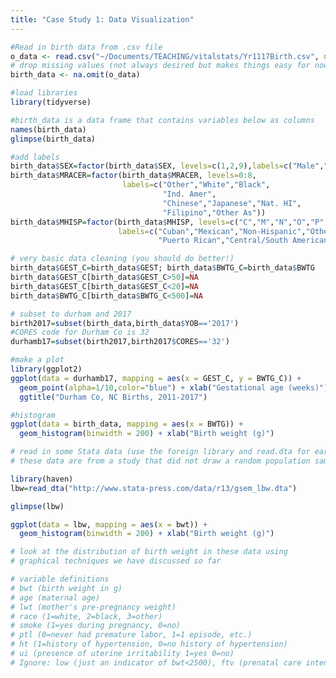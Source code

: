 ```yaml
---
title: "Case Study 1: Data Visualization"
---
```

  
  
```r
#Read in birth data from .csv file
o_data <- read.csv("~/Documents/TEACHING/vitalstats/Yr1117Birth.csv", na.strings=c("99", "9999"))
# drop missing values (not always desired but makes things easy for now)
birth_data <- na.omit(o_data)

#load libraries
library(tidyverse)

#birth_data is a data frame that contains variables below as columns
names(birth_data)
glimpse(birth_data)

#add labels
birth_data$SEX=factor(birth_data$SEX, levels=c(1,2,9),labels=c("Male","Female","Unspecified"))
birth_data$MRACER=factor(birth_data$MRACER, levels=0:8, 
                         labels=c("Other","White","Black",
                                  "Ind. Amer",
                                  "Chinese","Japanese","Nat. HI",
                                  "Filipino","Other As"))
birth_data$MHISP=factor(birth_data$MHISP, levels=c("C","M","N","O","P","S","U"), 
                        labels=c("Cuban","Mexican","Non-Hispanic","Other Hispanic",
                                 "Puerto Rican","Central/South American","Unknown"))

# very basic data cleaning (you should do better!)
birth_data$GEST_C=birth_data$GEST; birth_data$BWTG_C=birth_data$BWTG
birth_data$GEST_C[birth_data$GEST_C>50]=NA
birth_data$GEST_C[birth_data$GEST_C<20]=NA
birth_data$BWTG_C[birth_data$BWTG_C<500]=NA

# subset to durham and 2017
birth2017=subset(birth_data,birth_data$YOB=='2017')
#CORES code for Durham Co is 32
durhamb17=subset(birth2017,birth2017$CORES=='32')

#make a plot
library(ggplot2)
ggplot(data = durhamb17, mapping = aes(x = GEST_C, y = BWTG_C)) +
  geom_point(alpha=1/10,color="blue") + xlab("Gestational age (weeks)") + ylab("Birth weight (g)") + 
  ggtitle("Durham Co, NC Births, 2011-2017")

#histogram
ggplot(data = birth_data, mapping = aes(x = BWTG)) +
  geom_histogram(binwidth = 200) + xlab("Birth weight (g)") 

# read in some Stata data (use the foreign library and read.dta for earlier versions of Stata)
# these data are from a study that did not draw a random population sample

library(haven)
lbw=read_dta("http://www.stata-press.com/data/r13/gsem_lbw.dta")

glimpse(lbw)

ggplot(data = lbw, mapping = aes(x = bwt)) +
  geom_histogram(binwidth = 200) + xlab("Birth weight (g)") 

# look at the distribution of birth weight in these data using
# graphical techniques we have discussed so far

# variable definitions
# bwt (birth weight in g)
# age (maternal age)
# lwt (mother's pre-pregnancy weight)
# race (1=white, 2=black, 3=other)
# smoke (1=yes during pregnancy, 0=no)
# ptl (0=never had premature labor, 1=1 episode, etc.)
# ht (1=history of hypertension, 0=no history of hypertension)
# ui (presence of uterine irritability 1=yes 0=no)
# Ignore: low (just an indicator of bwt<2500), ftv (prenatal care intensity)
 ```